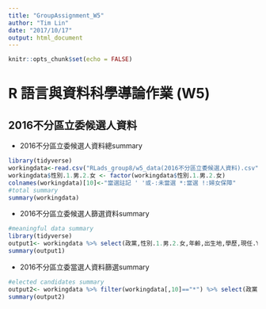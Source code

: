 ```yaml
---
title: "GroupAssignment_W5"
author: "Tim Lin"
date: "2017/10/17"
output: html_document
---
```

```r
knitr::opts_chunk$set(echo = FALSE)
```
R 語言與資料科學導論作業 (W5)
=============================

## 2016不分區立委候選人資料  

* 2016不分區立委候選人資料總summary
```r
library(tidyverse)
workingdata<-read.csv("RLads_group8/w5_data(2016不分區立委候選人資料).csv",fileEncoding = "big5")
workingdata$性別.1.男.2.女 <- factor(workingdata$性別.1.男.2.女)
colnames(workingdata)[10]<-"當選註記 ' '或-:未當選 *:當選 !:婦女保障"
#total summary
summary(workingdata)

```

* 2016不分區立委候選人篩選資料summary
```r
#meaningful data summary
library(tidyverse)
output1<- workingdata %>% select(政黨,性別.1.男.2.女,年齡,出生地,學歷,現任.Y.現任.N.非現任 ,colnames(workingdata)[10])
summary(output1)

```

* 2016不分區立委當選人資料篩選summary
```r
#elected candidates summary
output2<- workingdata %>% filter(workingdata[,10]=="*") %>% select(政黨,性別.1.男.2.女,年齡,出生地,學歷,現任.Y.現任.N.非現任 )
summary(output2)
```
